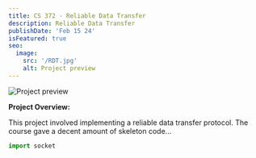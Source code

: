 ```yaml
---
title: CS 372 - Reliable Data Transfer
description: Reliable Data Transfer
publishDate: 'Feb 15 24'
isFeatured: true
seo:
  image:
    src: '/RDT.jpg'
    alt: Project preview
---
```


<Image src={postImage} alt="Project preview" />

**Project Overview:**

This project involved implementing a reliable data transfer protocol. The course gave a decent amount of skeleton code...

```python
import socket
